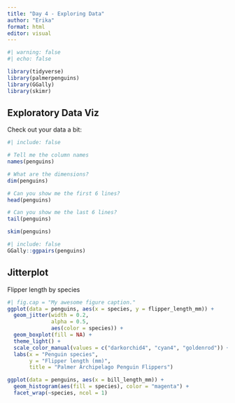 ```yaml
---
title: "Day 4 - Exploring Data"
author: "Erika"
format: html
editor: visual
---
```


```r
#| warning: false
#| echo: false

library(tidyverse)
library(palmerpenguins)
library(GGally)
library(skimr)
```

## Exploratory Data Viz

Check out your data a bit:

```r
#| include: false

# Tell me the column names
names(penguins)

# What are the dimensions?
dim(penguins)

# Can you show me the first 6 lines?
head(penguins)

# Can you show me the last 6 lines?
tail(penguins)
```

```r
skim(penguins)
```

```r
#| include: false
GGally::ggpairs(penguins)
```

## Jitterplot

Flipper length by species

```r
#| fig.cap = "My awesome figure caption."
ggplot(data = penguins, aes(x = species, y = flipper_length_mm)) +
  geom_jitter(width = 0.2,
              alpha = 0.5,
              aes(color = species)) +
  geom_boxplot(fill = NA) +
  theme_light() +
  scale_color_manual(values = c("darkorchid4", "cyan4", "goldenrod")) +
  labs(x = "Penguin species",
       y = "Flipper length (mm)",
       title = "Palmer Archipelago Penguin Flippers")
```

```r
ggplot(data = penguins, aes(x = bill_length_mm)) +
  geom_histogram(aes(fill = species), color = "magenta") + 
  facet_wrap(~species, ncol = 1)
```

